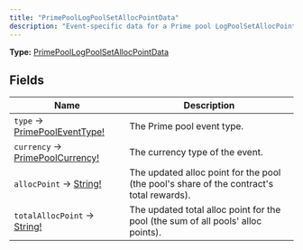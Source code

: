 ```yaml
---
title: "PrimePoolLogPoolSetAllocPointData"
description: "Event-specific data for a Prime pool LogPoolSetAllocPoint transaction."
---
```


**Type:** [PrimePoolLogPoolSetAllocPointData](/api-reference/types/primepoollogpoolsetallocpointdata)

## Fields

| Name | Description |
|------|-------------|
| `type` → [PrimePoolEventType!](/api-reference/types/primepooleventtype) | The Prime pool event type. |
| `currency` → [PrimePoolCurrency!](/api-reference/types/primepoolcurrency) | The currency type of the event. |
| `allocPoint` → [String!](/api-reference/types/string) | The updated alloc point for the pool (the pool&#39;s share of the contract&#39;s total rewards). |
| `totalAllocPoint` → [String!](/api-reference/types/string) | The updated total alloc point for the pool (the sum of all pools&#39; alloc points). |

